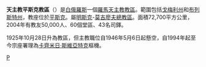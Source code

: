 {{Infobox Roman Catholic diocese
|Roman Catholic Diocese of = 天主教平斯克教區
|Latin name of diocese = Dioecesis Pinskensis Latinorum
|image = [[File:Cathedral_of_Name_of_the_Blessed_Virgin_Mary,_Pinsk_1.JPG|250px]]
|caption = 聖母升天主教座堂
|location = [[白俄羅斯|白俄羅斯]]
|territory = 戈梅爾州、布列斯特州
|population = 50,000
|rite = 拉丁禮
|patron = 
|province = 明斯克-莫吉廖夫
|established = 1925年
|cathedral = [[聖母升天主教座堂_(平斯克)|聖母升天主教座堂]]
|cocathedral =
|leadership = 主教
|website = 
|教宗 = 
|metropolitan =
|ordinary = 懸空
|coadjutor bishop =
|emeritus =
}}
'''天主教平斯克教區'''（{{lang-la|Dioecesis Pinskensis Latinorum}}）是[[白俄羅斯|白俄羅斯]]一個[[羅馬天主教|羅馬天主教]][[教區|教區]]。範圍包括[[戈梅利州|戈梅利州]]和[[布列斯特州|布列斯特州]]，教座位於[[平斯克|平斯克]]。屬[[明斯克|明斯克]]-[[莫吉廖夫|莫吉廖夫]][[天主教明斯克-莫吉廖夫總教區|總教區]]。面積72,700平方公里，2004年有教友50,000人、60個堂區、43名司鐸。

1925年10月28日升為教區，但主教職位自1946年5月6日起懸空，自1994年起至今宗座署理為[[卡齊米日·斯維亞特克|卡齊米日·斯維亞特克]]樞機。

[[Category:白俄羅斯天主教教區|P]]

{{白俄羅斯天主教教區}}